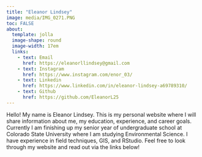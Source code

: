 ```yaml
---
title: "Eleanor Lindsey"
image: media/IMG_0271.PNG
toc: FALSE
about:
  template: jolla
  image-shape: round
  image-width: 17em
  links: 
    - text: Email
      href: https://eleanorllindsey@gmail.com
    - text: Instagram
      href: https://www.instagram.com/enor_03/
    - text: Linkedin
      href: https://www.linkedin.com/in/eleanor-lindsey-a69789310/
    - text: Github
      href: https://github.com/EleanorL25
---
```


Hello! My name is Eleanor Lindsey. This is my personal website where I will share information about me, my education, experience, and career goals. Currently I am finishing up my senior year of undergraduate school at Colorado State University where I am studying Environmental Science. I have experience in field techniques, GIS, and RStudio. Feel free to look through my website and read out via the links below!
